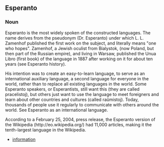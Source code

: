 ==Esperanto==
===Noun===
Esperanto is the most widely spoken of the constructed languages. The name derives from the pseudonym (Dr. Esperanto) under which L. L. Zamenhof published the first work on the subject, and literally means "one who hopes". Zamenhof, a Jewish oculist from Bialystok, (now Poland, but then part of the Russian empire), and living in Warsaw, published the Unua Libro (first book) of the language in 1887 after working on it for about ten years (see Esperanto history).

His intention was to create an easy-to-learn language, to serve as an international auxiliary language, a second language for everyone in the world, rather than to replace all existing languages in the world. Some Esperanto speakers, or Esperantists, still want this (they are called pracelistoj), but others just want to use the language to meet foreigners and learn about other countries and cultures (called raŭmistoj). Today, thousands of people use it regularly to communicate with others around the world. See Esperanto as an international language.

According to a February 25, 2004, press release, the Esperanto version of the Wikipedia (http://eo.wikipedia.org/) had 11,000 articles, making it the tenth-largest language in the Wikipedia.


* [[information]]